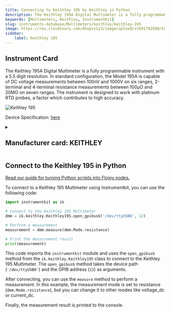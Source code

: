 ```yaml
---
title: Connecting to Keithley 195 by Keithley in Python
description: The Keithley 195A Digital Multimeter is a fully programmable instrument with a 5.5 digit resolution. In standard configuration, the Model 195A is capable of DC voltage measurements between 100nV and 1000V on six ranges, 2-terminal and 4-terminal resistance measurements between 100µO and 20MO on seven ranges. The instrument is designed to work with platinum RTD probes, a factor which contributes to high accuracy.
keywords: [Multimeters, Keithley, InstrumentKit] 
slug: instruments-database/Multimeters/keithley/keithley-195 
image: https://res.cloudinary.com/dhopxs1y3/image/upload/v1691782580/Instruments/Multimeters/Keithley-195/Keithley-195.jpg
sidebar:
    label: Keithley 195 
---
```



## Instrument Card

The Keithley 195A Digital Multimeter is a fully programmable instrument with a 5.5 digit resolution. In standard configuration, the Model 195A is capable of DC voltage measurements between 100nV and 1000V on six ranges, 2-terminal and 4-terminal resistance measurements between 100µO and 20MO on seven ranges. The instrument is designed to work with platinum RTD probes, a factor which contributes to high accuracy.

![Keithley 195](https://res.cloudinary.com/dhopxs1y3/image/upload/v1691782580/Instruments/Multimeters/Keithley-195/Keithley-195.jpg)

Device Specification: [here](https://chrisgrossman.com/manuals/keithley/KEITHLEY-195A-Datasheet.pdf)

<details style={{ marginTop: "15px"}}>
<summary><h2 style={{display:'inline'}}>Manufacturer card: KEITHLEY</h2></summary>

![KEITHLEY](https://res.cloudinary.com/dhopxs1y3/image/upload/v1692806202/Instruments/Vendor%20Logos/Keithley.png)

Keithley Instruments is a measurement and instrument company headquartered in Solon, Ohio, that develops, manufactures, markets, and sells data acquisition products, as well as complete systems for high-volume production and assembly testing.

- Headquarters: Cleveland, Ohio, United States
- Yearly Revenue (millions, USD): 110.6
- Vendor Website: [here](https://www.tek.com/en)

</details>


<FeaturedInstrumentVideo category="MULTIMETERS" />

## Connect to the Keithley 195 in Python

[Read our guide for turning Python scripts into Flojoy nodes.](https://docs.flojoy.ai/contribution/blocks/custom-flojoy-block/)



<Tabs>
<TabItem value="Flojoy" label="Flojoy" className="flojoy-instrument-tabs">

<SectionsCard category="MULTIMETERS" manufacturer="Keithley"></SectionsCard>

</TabItem>
<TabItem value="InstrumentKit" label="InstrumentKit">

To connect to a Keithley 195 Multimeter using Instrumentkit, you can use the following code:

```python
import instrumentkit as ik

# Connect to the Keithley 195 Multimeter
dmm = ik.keithley.Keithley195.open_gpibusb('/dev/ttyUSB0', 12)

# Perform a measurement
measurement = dmm.measure(dmm.Mode.resistance)

# Print the measurement result
print(measurement)
```

This code imports the `instrumentkit` module and uses the `open_gpibusb` method from the `ik.keithley.Keithley195` class to connect to the Keithley 195 Multimeter. The `open_gpibusb` method takes the device path (`'/dev/ttyUSB0'`) and the GPIB address (`12`) as arguments.

After connecting, you can use the `measure` method to perform a measurement. In this example, the measurement mode is set to resistance (`dmm.Mode.resistance`), but you can change it to other modes like voltage_dc or current_dc.

Finally, the measurement result is printed to the console.

</TabItem>
</Tabs>